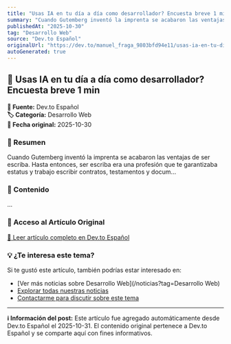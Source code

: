 ```yaml
---
title: "Usas IA en tu día a día como desarrollador? Encuesta breve 1 min"
summary: "Cuando Gutemberg inventó la imprenta se acabaron las ventajas de ser escriba. Hasta entonces, ser escriba era una profesión que te garantizaba estatus y trabajo escribir contratos, testamentos y docum..."
publishedAt: "2025-10-30"
tag: "Desarrollo Web"
source: "Dev.to Español"
originalUrl: "https://dev.to/manuel_fraga_9803bfd94e11/usas-ia-en-tu-dia-a-dia-como-desarrollador-encuesta-breve-1-min-4ken"
autoGenerated: true
---
```


## 📰 Usas IA en tu día a día como desarrollador? Encuesta breve 1 min

<div style={{background: '#f8f9fa', padding: '1rem', borderRadius: '8px', margin: '1rem 0', borderLeft: '4px solid #007bff'}}>

**📡 Fuente:** Dev.to Español  
**🏷️ Categoría:** Desarrollo Web  
**📅 Fecha original:** 2025-10-30

</div>

### 📝 Resumen

Cuando Gutemberg inventó la imprenta se acabaron las ventajas de ser escriba. Hasta entonces, ser escriba era una profesión que te garantizaba estatus y trabajo escribir contratos, testamentos y docum...

### 📖 Contenido

...

### 🔗 Acceso al Artículo Original

<div style={{textAlign: 'center', margin: '2rem 0'}}>
  <a href="https://dev.to/manuel_fraga_9803bfd94e11/usas-ia-en-tu-dia-a-dia-como-desarrollador-encuesta-breve-1-min-4ken" target="_blank" rel="noopener noreferrer" 
     style={{display: 'inline-block', background: '#007bff', color: 'white', padding: '12px 24px', 
            textDecoration: 'none', borderRadius: '8px', fontWeight: 'bold', 
            boxShadow: '0 2px 4px rgba(0,123,255,0.3)', transition: 'all 0.3s ease'}}>
    📖 Leer artículo completo en Dev.to Español
  </a>
</div>

### 💡 ¿Te interesa este tema?

Si te gustó este artículo, también podrías estar interesado en:

- [Ver más noticias sobre Desarrollo Web](/noticias?tag=Desarrollo Web)
- [Explorar todas nuestras noticias](/noticias)
- [Contactarme para discutir sobre este tema](/contact)

---

<div style={{background: '#e9ecef', padding: '1rem', borderRadius: '8px', marginTop: '2rem', fontSize: '0.9rem', color: '#6c757d'}}>

**ℹ️ Información del post:** Este artículo fue agregado automáticamente desde Dev.to Español el 2025-10-31. 
El contenido original pertenece a Dev.to Español y se comparte aquí con fines informativos.

</div>

